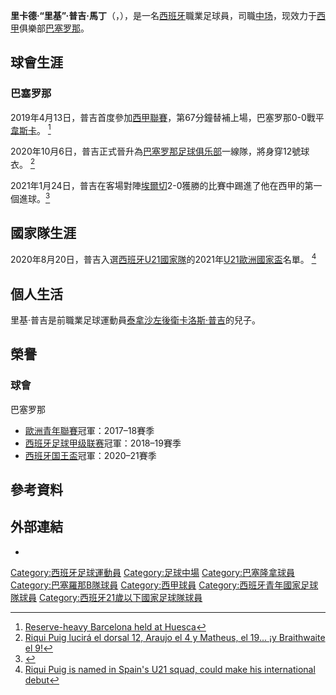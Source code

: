 {{noteTA
|G1=football
|G2=uefa
|G3=laliga
|G4=fcbarcelona
|T=zh-hans:里基·普吉;zh-hk:列基·佩治;zh-tw:里基·普吉;
|1=zh-hans:里基;zh-hk:列基;zh-tw:里基;
|2=zh-hans:普吉;zh-hk:佩治;zh-tw:普吉;
|3=zh-hans:马蒂;zh-hk:馬蒂;zh-tw:馬丁;
}}
{{Spanish name|Puig|Martí}}
{{Infobox football biography
| name                =  里基·普吉<ref>[https://tw.sports.yahoo.com/news/%E8%A5%BF%E7%94%B2-%E6%A2%85%E8%A5%BF%E7%A0%B4%E9%96%80%E8%BF%91500%E5%A0%B4%E9%80%B2500%E7%90%83-%E5%B7%B4%E5%A1%9E%E9%9A%86%E7%B4%8D1-0%E5%8B%9D%E6%A0%BC%E6%8B%89%E7%B4%8D%E9%81%94-030909963.html 西甲》梅西破門近500場進500球 巴塞隆納1-0勝格拉納達]</ref> <br />Riqui Puig
| image               = Barça_Napoli_12_(cropped).jpg
| caption             = 
| fullname            = Ricard Puig Martí
| birth_date          = {{birth date and age|1999|8|13|df=y}}
| birth_place         = {{SPA}}[[马塔德佩拉|马塔德佩拉]]
| height              = {{convert|1.69|m|ftin|0|abbr=on}}
| position            = [[中场|中场]]
| currentclub         = [[巴塞罗那足球俱乐部|巴塞罗那]]
| clubnumber          = 6
| youthyears1         = 2008–2013
| youthclubs1         = 賈巴特特拉薩
| youthyears2         = 2013–2018
| youthclubs2        = [[巴塞罗那足球俱乐部|巴塞罗那]]
| years1              = 2018–2020
| clubs1              = [[巴塞隆拿足球會B隊|巴塞罗那B隊]]
| caps1               = 56
| goals1              = 2
| years2              = 2019–
| clubs2              = [[巴塞罗那足球俱乐部|巴塞罗那]]
| caps2               = 31
| goals2              = 1
| nationalyears1 = 2020–    | nationalteam1 = [[西班牙21歲以下國家足球隊|西班牙U21]] | nationalcaps1 = 4 | nationalgoals1 = 0
| medaltemplates      = 
| club-update         = 2021年10月2日
| nationalteam-update = 2021年3月30日
}}
'''里卡德·“里基”·普吉·馬丁'''（{{lang-es|'''Ricard "Riqui" Puig Martí'''}}，{{bd|1999年|8月13日}}），是一名[[西班牙|西班牙]]職業足球員，司職[[中场|中场]]，现效力于[[西甲|西甲]]俱樂部[[巴塞罗那足球俱乐部|巴塞罗那]]。

== 球會生涯 ==
=== 巴塞罗那 ===
2019年4月13日，普吉首度參加[[西班牙足球甲级联赛|西甲聯賽]]，第67分鐘替補上場，巴塞罗那0-0戰平[[韦斯卡体育协会|韋斯卡]]。
<ref>[https://www.marca.com/en/football/barcelona/2019/04/13/5cb209eee5fdea8d4b8b4641.html Reserve-heavy Barcelona held at Huesca]</ref>

2020年10月6日，普吉正式晉升為[[巴塞罗那足球俱乐部|巴塞罗那足球俱乐部]]一線隊，將身穿12號球衣。
<ref>[https://www.marca.com/futbol/barcelona/2020/10/06/5f7c5fed46163f57678b4592.html Riqui Puig lucirá el dorsal 12, Araujo el 4 y Matheus, el 19... ¡y Braithwaite el 9!]</ref>

2021年1月24日，普吉在客場對陣[[埃爾切足球俱樂部|埃爾切]]2-0獲勝的比賽中踢進了他在西甲的第一個進球。<ref>{{Cite web|url=https://tribuna.com/en/fcbarcelona/news/2021-01-24-its-been-a-difficult-year-for-me-i-needed-this-goal-riqui-puig-opens-up-on-debut-barca-st/|title='It's been a difficult year for me, I needed this goal': Riqui Puig opens up on debut Barca strike|work=Tribuna|date=2021-01-24}}</ref>

== 國家隊生涯 ==
2020年8月20日，普吉入選[[西班牙21歲以下國家足球隊|西班牙U21國家隊]]的2021年[[歐洲U-21足球錦標賽|U21歐洲國家盃]]名單。  
<ref>[https://www.sport.es/en/news/barca/riqui-puig-is-named-in-spains-u21-side-could-make-his-international-debut-8081967 Riqui Puig is named in Spain's U21 squad, could make his international debut]</ref>

== 個人生活 ==
里基·普吉是前職業足球運動員[[泰拿沙足球會|泰拿沙]][[後衛_(足球)|左後衛]][[卡洛斯·普吉|卡洛斯·普吉]]的兒子。

== 榮譽 ==
=== 球會 ===
;{{flagicon|ESP}} 巴塞罗那
* [[歐洲青年聯賽|歐洲青年聯賽]]冠軍：2017–18賽季
* [[西班牙足球甲级联赛|西班牙足球甲级联赛]]冠軍：2018–19賽季
* [[西班牙国王盃|西班牙国王盃]]冠軍：2020–21賽季

== 參考資料 ==
{{Reflist|2}}

==外部連結==
*{{Soccerway}}

{{巴塞隆拿足球俱樂部球員名單}}

{{DEFAULTSORT:Puig, Riqui}}
[[Category:西班牙足球運動員|Category:西班牙足球運動員]]
[[Category:足球中場|Category:足球中場]]
[[Category:巴塞隆拿球員|Category:巴塞隆拿球員]]
[[Category:巴塞羅那B隊球員|Category:巴塞羅那B隊球員]]
[[Category:西甲球員|Category:西甲球員]]
[[Category:西班牙青年國家足球隊球員|Category:西班牙青年國家足球隊球員]]
[[Category:西班牙21歲以下國家足球隊球員|Category:西班牙21歲以下國家足球隊球員]]